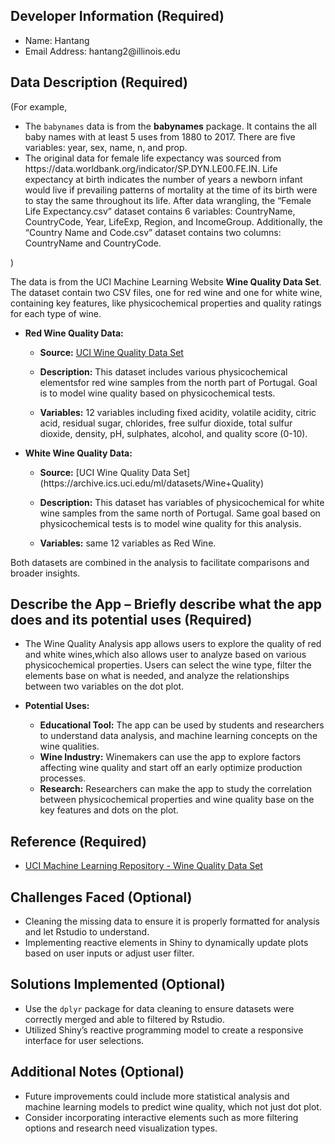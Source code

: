 
## Developer Information (Required)
* Name: Hantang
* Email Address: hantang2@illinois.edu



## Data Description (Required)
(For example,

* The `babynames` data is from the **babynames** package. It contains the all baby names with at least 5 uses from 1880 to 2017. There are five variables: year, sex, name, n, and prop.
* The original data for female life expectancy was sourced from https://data.worldbank.org/indicator/SP.DYN.LE00.FE.IN. Life expectancy at birth indicates the number of years a newborn infant would live if prevailing patterns of mortality at the time of its birth were to stay the same throughout its life.
After data wrangling, the "Female Life Expectancy.csv" dataset contains 6 variables: CountryName, CountryCode, Year, LifeExp, Region, and IncomeGroup. Additionally, the "Country Name and Code.csv" dataset contains two columns: CountryName and CountryCode.

)


The data is from the UCI Machine Learning Website **Wine Quality Data Set**. The dataset contain two CSV files, one for red wine and one for white wine, containing key features, like physicochemical properties and quality ratings for each type of wine.

- **Red Wine Quality Data:**
  - **Source:** [UCI Wine Quality Data Set](https://archive.ics.uci.edu/ml/datasets/Wine+Quality)
  
  - **Description:** This dataset includes various physicochemical elementsfor red wine samples from the north part of Portugal. Goal is to model wine quality based on physicochemical tests.
  
  - **Variables:** 12 variables including fixed acidity, volatile acidity, citric acid, residual sugar, chlorides, free sulfur dioxide, total sulfur dioxide, density, pH, sulphates, alcohol, and quality score (0-10).

- **White Wine Quality Data:**
  - **Source:** [UCI Wine Quality Data Set] (https://archive.ics.uci.edu/ml/datasets/Wine+Quality)
  
  - **Description:** This dataset has variables of  physicochemical for white wine samples from the same north of Portugal. Same goal based on physicochemical tests is to model wine quality for this analysis.
  - **Variables:**  same 12 variables as Red Wine. 

Both datasets are combined in the analysis to facilitate comparisons and broader insights.



## Describe the App -- Briefly describe what the app does and its potential uses (Required)

* The Wine Quality Analysis app allows users to explore the quality of red and white wines,which also allows user to analyze based on various physicochemical properties. Users can select the wine type, filter the elements base on what is needed, and analyze the relationships between two variables on the dot plot.

* **Potential Uses:**
  - **Educational Tool:** The app can be used by students and researchers to understand data analysis, and machine learning concepts on the wine qualities.
  - **Wine Industry:** Winemakers can use the app to explore factors affecting wine quality and start off an early optimize production processes.
  - **Research:** Researchers can make the app to study the correlation between physicochemical properties and wine quality base on the key features and dots on the plot.


## Reference (Required)

* [UCI Machine Learning Repository - Wine Quality Data Set](https://archive.ics.uci.edu/ml/datasets/Wine+Quality)




## Challenges Faced (Optional)

* Cleaning the missing data to ensure it is properly formatted for analysis and let Rstudio to understand.
* Implementing reactive elements in Shiny to dynamically update plots based on user inputs or adjust user filter.


## Solutions Implemented (Optional)

* Use the `dplyr` package for data   cleaning to ensure datasets were correctly merged and able to filtered by Rstudio.
* Utilized Shiny's reactive programming model to create a responsive interface for user selections.



## Additional Notes (Optional)

* Future improvements could include more statistical analysis and machine learning models to predict wine quality, which not just dot plot.
* Consider incorporating interactive elements such as more filtering options and research need visualization types.

